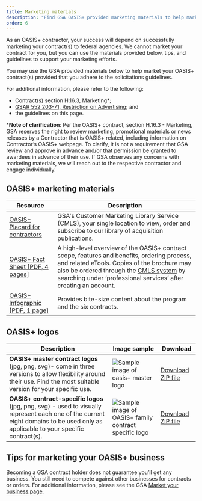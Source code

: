 ```yaml
---
title: Marketing materials
description: "Find GSA OASIS+ provided marketing materials to help market your OASIS+ contract(s)."
order: 6
---
```


As an OASIS+ contractor, your success will depend on successfully marketing your contract(s) to federal agencies. We cannot market your contract for you, but you can use the materials provided below, tips, and guidelines to support your marketing efforts.

You may use the GSA provided materials below to help market your OASIS+ contract(s) provided that you adhere to the solicitations guidelines. 

For additional information, please refer to the following:
- Contract(s) section H.16.3, Marketing*; 
- [GSAR 552.203-71, Restriction on Advertising](https://www.acquisition.gov/gsam/552.203-71); and 
- the guidelines on this page.

***Note of clarification**: Per the OASIS+ contract, section H.16.3 - Marketing, GSA reserves the right to review marketing, promotional materials or news releases by a Contractor that is OASIS+ related, including information on Contractor’s OASIS+ webpage. To clarify, it is not a requirement that GSA review and approve in advance and/or that permission be granted to awardees in advance of their use. If GSA observes any concerns with marketing materials, we will reach out to the respective contractor and engage individually. 


## OASIS+ marketing materials
| Resource | Description |
| --------------------------| --------------------------|
| [OASIS+ Placard for contractors](https://cmls.gsa.gov/s/publication-details/a123d000001ZbXKAA0/ca0027889?language=en_US) | GSA's Customer Marketing Library Service (CMLS), your single location to view, order and subscribe to our library of acquisition publications. |
| [OASIS+ Fact Sheet [PDF, 4 pages]](/files/OASIS_plus_Fact_Sheet_Updated_Version_October_2024.pdf) | A high-level overview of the OASIS+ contract scope, features and benefits, ordering process, and related eTools. Copies of the brochure may also be ordered through the [CMLS system](https://cmls.gsa.gov/) by searching under ‘professional services’ after creating an account. |
| [OASIS+ Infographic [PDF, 1 page]](/files/OASISplus_Infographic1_508%20(FINAL).pdf) | Provides bite-size content about the program and the six contracts. |

## OASIS+ logos
| Description | Image sample | Download |
| ------------| --------------|----------|
|**OASIS+ master contract logos** (jpg, png, svg)- come in three versions to allow flexibility around their use. Find the most suitable version for your specific use.|![Sample image of oasis+ master logo](/files/logos/oasis-plus-master-logo-sample_svg.svg)| [Download ZIP file](/files/logos/oasis_plus_master_logos.zip)|
|**OASIS+ contract-specific logos** (jpg, png, svg) - used to visually represent each one of the current eight domains to be used only as applicable to your specific contract(s).| ![Sample image of OASIS+ family contract specific logo](/files/logos/oasis-plus-family-contract-logos-sample.png )| [Download ZIP file](/files/logos/oasis_plus_family_contract_specific_logos.zip)|

## Tips for marketing your OASIS+ business
Becoming a GSA contract holder does not guarantee you’ll get any business. You still need to compete against other businesses for contracts or orders. For additional information, please see the GSA [Market your business page](https://www.gsa.gov/sell-to-government/step-2-compete-for-a-contract/market-your-business).

